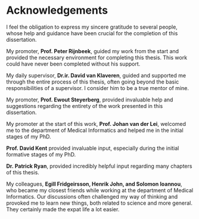 \pagestyle{fancy}
# Acknowledgements {.unnumbered}

I feel the obligation to express my sincere gratitude to several people, whose
help and guidance have been crucial for the completion of this dissertation.\newline

My promoter, **Prof. Peter Rijnbeek**, guided my work from the start and
provided the necessary environment for completing this thesis. This work could
have never been completed without his support.\newline

My daily supervisor, **Dr.ir. David van Klaveren**, guided and supported me through
the entire process of this thesis, often going beyond the basic responsibilities
of a supervisor. I consider him to be a true mentor of mine.\newline

My promoter, **Prof. Ewout Steyerberg**, provided invaluable help and
suggestions regarding the entirety of the work presented in this
dissertation.\newline

My promoter at the start of this work, **Prof. Johan van der Lei**, welcomed me
to the department of Medical Informatics and helped me in the initial stages of
my PhD.\newline

**Prof. David Kent** provided invaluable input, especially during the initial formative stages of my PhD.\newline

**Dr. Patrick Ryan**, provided incredibly helpful input regarding many chapters of
this thesis.\newline

My colleagues, **Egill Fridgeirsson, Henrik John, and Solomon Ioannou**, who
became my closest friends while working at the department of Medical
Informatics. Our discussions often challenged my way of thinking and provoked me
to learn new things, both related to science and more general. They certainly
made the expat life a lot easier.
